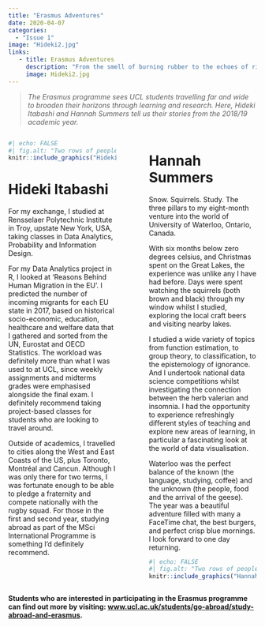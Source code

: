 ```yaml
---
title: "Erasmus Adventures"
date: 2020-04-07
categories:
  - "Issue 1"
image: "Hideki2.jpg" 
links: 
   - title: Erasmus Adventures
     description: "From the smell of burning rubber to the echoes of rifle fire over open water: UCL Statistical Science away days are experiential affairs!" 
     image: Hideki2.jpg
---
```


> *The Erasmus programme sees UCL students travelling far and wide to broaden their horizons through learning and research. Here, Hideki Itabashi and Hannah Summers tell us their stories from the 2018/19 academic year.*



:::: {.columns}

::: {.column width="45%"}

```r
#| echo: FALSE
#| fig.alt: "Two rows of people in karting attire and mostly with happy faces."
knitr::include_graphics("Hideki2.jpg")
```

# Hideki Itabashi



For my exchange, I studied at Rensselaer Polytechnic Institute in Troy, upstate New York, USA, taking classes in Data Analytics, Probability and Information Design. 

For my Data Analytics project in R, I looked at ‘Reasons Behind Human Migration in the EU’. I predicted the number of incoming migrants for each EU state in 2017, based on historical socio-economic, education, healthcare and welfare data that I gathered and sorted from the UN, Eurostat and OECD Statistics. The workload was definitely more than what I was used to at UCL, since weekly assignments and midterms grades were emphasised alongside the final exam. I definitely recommend taking project-based classes for students who are looking to travel around.

Outside of academics, I travelled to cities along the West and East Coasts of the US, plus Toronto, Montréal and Cancun. Although I was only there for two terms, I was fortunate enough to be able to pledge a fraternity and compete nationally with the rugby squad. For those in the first and second year, studying abroad as part of the MSci International Programme is something I’d definitely recommend.

:::

::: {.column width="5%"}
<!-- empty column to create gap -->
:::

::: {.column width="45%"}
# Hannah Summers

Snow. Squirrels. Study. The three pillars to my eight-month venture into the world of University of Waterloo, Ontario, Canada.
 
With six months below zero degrees celsius, and Christmas spent on the Great Lakes, the experience was unlike any I have had before. Days were spent watching the squirrels (both brown and black) through my window whilst I studied, exploring the local craft beers and visiting nearby lakes. 

I studied a wide variety of topics from function estimation, to group theory, to classification, to the epistemology of ignorance. And I undertook national data science competitions whilst investigating the connection between the herb valerian and insomnia. I had the opportunity to experience refreshingly different styles of teaching and explore new areas of learning, in particular a fascinating look at the world of data visualisation. 
 
Waterloo was the perfect balance of the known (the language, studying, coffee) and the unknown (the people, food and the arrival of the geese). The year was a beautiful adventure filled with many a FaceTime chat, the best burgers, and perfect crisp blue mornings. I look forward to one day returning. 

```r
#| echo: FALSE
#| fig.alt: "Two rows of people in karting attire and mostly with happy faces."
knitr::include_graphics("Hannah2.jpg")
```

:::

::::

**Students who are interested in participating in the Erasmus programme can find out more by visiting: [www.ucl.ac.uk/students/go-abroad/study-abroad-and-erasmus](https://www.ucl.ac.uk/students/go-abroad/study-abroad-and-erasmus).**
